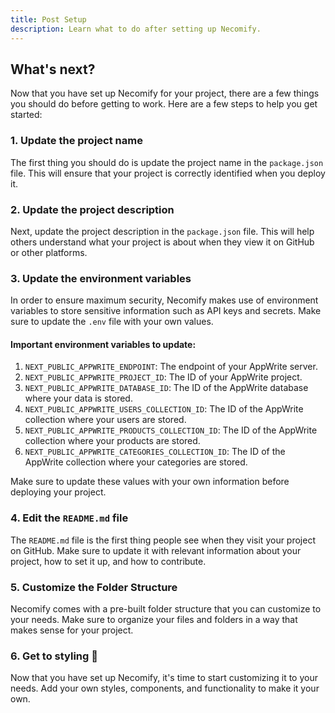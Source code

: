 ```yaml
---
title: Post Setup
description: Learn what to do after setting up Necomify.
---
```


## What's next?

Now that you have set up Necomify for your project, there are a few things you should do before getting to work. Here are a few steps to help you get started:

### 1. Update the project name

The first thing you should do is update the project name in the `package.json` file. This will ensure that your project is correctly identified when you deploy it.

### 2. Update the project description

Next, update the project description in the `package.json` file. This will help others understand what your project is about when they view it on GitHub or other platforms.

### 3. Update the environment variables

In order to ensure maximum security, Necomify makes use of environment variables to store sensitive information such as API keys and secrets. Make sure to update the `.env` file with your own values.

#### Important environment variables to update:

1. `NEXT_PUBLIC_APPWRITE_ENDPOINT`: The endpoint of your AppWrite server.
2. `NEXT_PUBLIC_APPWRITE_PROJECT_ID`: The ID of your AppWrite project.
3. `NEXT_PUBLIC_APPWRITE_DATABASE_ID`: The ID of the AppWrite database where your data is stored.
4. `NEXT_PUBLIC_APPWRITE_USERS_COLLECTION_ID`: The ID of the AppWrite collection where your users are stored.
5. `NEXT_PUBLIC_APPWRITE_PRODUCTS_COLLECTION_ID`: The ID of the AppWrite collection where your products are stored.
6. `NEXT_PUBLIC_APPWRITE_CATEGORIES_COLLECTION_ID`: The ID of the AppWrite collection where your categories are stored.

Make sure to update these values with your own information before deploying your project.

### 4. Edit the `README.md` file

The `README.md` file is the first thing people see when they visit your project on GitHub. Make sure to update it with relevant information about your project, how to set it up, and how to contribute.

### 5. Customize the Folder Structure

Necomify comes with a pre-built folder structure that you can customize to your needs. Make sure to organize your files and folders in a way that makes sense for your project.

### 6. Get to styling 🎉

Now that you have set up Necomify, it's time to start customizing it to your needs. Add your own styles, components, and functionality to make it your own.